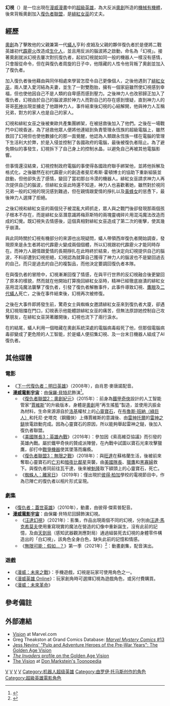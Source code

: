 {{refimprove|time=2013-10-27T04:40:30+00:00}}
{{noteTA|G1=美国漫画}}
{{Infobox comics character
|image = Vision_Marvel.jpg
|converted=y
|caption=《復仇者A.I.》第1卷中的幻視
|character_name=幻視<br />Vision
|real_name=
|species=[[賽博格|生化人]]
|publisher=[[漫威漫畫|漫威漫畫]]
|debut=《[[復仇者_(漫畫)|复仇者]]》#57 (1986年10月)
|creators={{le|羅伊.托馬斯|Roy Thomas}}<br>{{le|約翰.巴斯馬|John Buscema}}
|alliances=[[復仇者聯盟_(漫畫)|復仇者聯盟]]<br>
[[捍衛者聯盟|捍衛者聯盟]]<br>
{{le|復仇者 A.I.|Avengers A.I.}}<br>
{{le|西海岸復仇者|West Coast Avengers}}
|aliases=
|powers=控制密度<br>天才智力<br>能量操縱<br>全息影像<br>超人體格<br>瞬間移動<br>隱形<br>飛行<br>穿透
}}

'''幻視'''（{{lang-en|'''Vision'''}}）是一位出現在[[漫威漫畫|漫威漫畫]]中的[[超級英雄|超級英雄]]，為大反派[[奧創|奧創]]所造的[[賽博格|機械有機體]]，後來背叛奧創加入[[復仇者_(漫畫)|復仇者聯盟]]，是[[緋紅女巫|緋紅女巫]]的丈夫。

== 經歷 ==
[[奧創|奧創]]為了擊敗他的父親兼第一代[[蟻人|蟻人]]亨利·皮姆及父親的夥伴復仇者於是便將二戰英雄初代[[霹靂火|霹靂火]]改造成[[生化人|生化人]]，並且用反派{{le|神力人|Wonder Man}}的腦波將之啟動，命名為「幻視」。接著奧創就派幻視去屢次對抗復仇者，起初幻視就如同一般的機器人一樣沒有感情，只會服從命令，但在與復仇者周旋的日子中，他隱藏的人性令他背叛了奧創並加入了復仇者。

加入復仇者後他藉由與同伴相處來學習怎麼令自己更像個人，之後他遇到了[[緋紅女巫|緋紅女巫]]，兩人墜入愛河結為夫妻，並生了一對雙胞胎，擁有一個家庭雖然使幻視感到幸福，但也使他因自己不是人類的自卑感而感到壓力。之後神力人也改邪歸正加入了復仇者，幻視由於自己的腦波源於神力人而對自己的存在感到懷疑，直到神力人的哥哥[[死神|死神]]出現並擄走了他跟神力人，事件結束後幻視的心結解開，他與神力人互稱兄弟，對方的家人也是自己的家人。

幻視和緋紅女巫之後被東歐共產集團綁架，在被{{le|西海岸復仇者|West Coast Avengers}}拯救後加入了他們。之後在一場戰鬥中幻視昏迷，為了拯救他眾人便將他連結到負責管理永恆族的超級電腦上，雖然救回了幻視但也使他數據化的那一面覺醒，他認為人類跟永恆族一樣在電腦的管理下生活利大於弊，於是入侵並控制了各國政府的電腦，最後被復仇者阻止。為了避免類似的事發生，幻視拆下了自己身上的控制水晶，以避免自己再被其他電腦影響。

但事情還沒結束，幻視控制政府電腦的事使得各國政府聯手綁架他，並將他拆解及格式化，之後雖然在初代霹靂火的創造者斐尼希斯·霍頓博士的協助下重新組裝並啟動，但他卻失去了感情，變回了當初那台冷漠的機器人。緋紅女巫請求神力人再次提供自己的腦波，但緋紅女巫此時還不知道，神力人也喜歡著她，雖然對於視同兄弟一般的幻視的現況感到難過，但在親情跟愛情的掙扎以及[[黃蜂女|黃蜂女]]的慫恿下，最後神力人選擇了拒絕。

之後幻視和緋紅女巫的兩個兒子被混亂大師抓走，眾人與之戰鬥後卻發現那兩個孩子根本不存在，而是緋紅女巫潛意識將梅菲斯特的兩塊靈魂碎片用混沌魔法改造而成的幻覺。既幻視失去情感後，這個真相對緋紅女巫造成了第二次的衝擊，使其幾乎崩潰。

與此同時關於幻視有機部分的來源也出現疑問，蟻人帶領西岸復仇者開始調查，發現原來是永生者將初代霹靂火變成兩個個體，所以幻視跟初代霹靂火才能同時存在。而神力人親情跟愛情的長期掙扎在此時終於結束，他決定向幻視提供自己的腦波，不料卻遭到幻視拒絕，幻視認為就算自己獲得了神力人的腦波也不是變回過去的自己，而只是過去的自己的複製品，而他決定要調回復仇者本隊。

在與復仇者的冒險中，幻視漸漸回復了情感，在與平行世界的反幻視融合後更變回了原本的樣貌，然而就在他開始打算挽回緋紅女巫時，精神已經徹底崩潰的緋紅女巫用混沌魔法襲擊了復仇者，引發了復仇者解散事件，此事件導致幻視、[[鷹眼_(漫畫)|鷹眼]]及[[蟻人_(史考特·朗恩)|二代蟻人]]死亡，之後在事件結束後，幻視再次被修復。

之後在大事件{{le|復仇者vs.X戰警|Avengers vs. X-Men}}即將發生前，驚奇女士與蜘蛛女邀請緋紅女巫來到復仇者大廈，卻遇見幻視阻擋在門口，幻視表示他能體諒緋紅女巫的痛苦，但無法原諒她控制自己攻擊朋友，在緋紅女巫哭著離開後，幻視也流下了兩行淚水。

在{{le|奧創紀元 (漫畫)|Age of Ultron|奧創紀元}}的結尾，蟻人利用一個暗藏在奧創系統深處的電腦病毒殺死了他，但那個電腦病毒卻變成了更危險的人工智能，於是蟻人便招集幻視、及一台末日機器人組成了AI復仇者。

== 其他媒體 ==
===電影===
*《[[下一代復仇者：明日英雄|下一代復仇者：明日英雄]]》（2008年），由肖恩·麥唐諾配音。
*'''[[漫威電影宇宙|漫威電影宇宙]]'''：由[[保羅·貝特尼|保羅·貝特尼]]飾演{{Link-en|幻视 (漫威电影宇宙)|Vision (Marvel Cinematic Universe)|幻視}}<ref>{{cite web|url=http://www.dailymail.co.uk/tvshowbiz/article-2553450/Superhero-Paul-Bettany-signs-Marvel-party-British-actor-star-The-Vision-new-Avengers-movie-Age-Ultron.html|title=Superhero Paul Bettany signs up for the Marvel party: British actor will star as The Vision in new Avengers movie Age of Ultron|publisher=Dailymail|date=February 6, 2014|accessdate=February 6, 2014|archiveurl=https://archive.is/20140207012917/http://www.dailymail.co.uk/tvshowbiz/article-2553450/Superhero-Paul-Bettany-signs-Marvel-party-British-actor-star-The-Vision-new-Avengers-movie-Age-Ultron.html|archivedate=2014年2月7日|deadurl=no}}</ref>。
**《[[復仇者聯盟2：奧創紀元|復仇者聯盟2：奧創紀元]]》（2015年）：前身為[[鋼鐵人|鐵甲奇俠]]設計的人工智能管家“[[艾德恩·賈維斯|賈維斯]]”的升級版本，身體是[[奧創|奧創]]用“再生搖籃”製造，並使用汎振金為材料，生命來源源自於[[洛基_(漫威漫畫)|洛基]]權杖上的[[無限寶石|心靈寶石]]，在[[浩克_(漫畫)|布魯斯·班納（綠巨人）]]和托尼·史塔克（鋼鐵俠）上傳賈維斯的意識後、由[[索爾_(漫威漫畫)|雷神托爾]]的[[妙爾尼爾|雷神之鎚]]放電啟動完成。因為心靈寶石的原因，所以能夠舉起雷神之鎚，後加入復仇者聯盟。
**《[[美國隊長3：英雄內戰|美國隊長3：英雄內戰]]》（2016年）：參加因《索高維亞協議》而引發的英雄內戰。屬於鐵甲奇俠的贊成派陣營，在內戰中試圖以寶石光束攻擊獵鷹，卻打中[[戰爭機器|戰爭機器]]使其墜落而癱瘓。
**《[[復仇者聯盟3：無限之戰|復仇者聯盟3：無限之戰]]》（2018年）：與[[緋紅女巫|旺達]]在蘇格蘭生活，後被前來奪取心靈寶石的[[亡刃|亡刃]]和[[暗夜比鄰星|暗夜比鄰星]]突襲，由[[美國隊長|美國隊長]]、[[獵鷹_(漫威)|獵鷹]]和[[黑寡妇_(漫威漫画)|黑寡婦]]救下。與復仇者同前往瓦干達，後來被[[薩諾斯|魁隆]]取下額頭上的心靈寶石，死亡。
**《[[蜘蛛人：離家日|蜘蛛人：離家日]]》 (2019年)：僅出現於[[蜘蛛人|彼得·柏加]]學校的電視節目中，作為已陣亡的復仇者以相片形式呈現。

===劇集===
*《[[復仇者：蓋世英雄|復仇者：蓋世英雄]]》（2010年），動畫，由彼得·傑索普配音。
*'''[[漫威電影宇宙|漫威電影宇宙]]'''：由保羅·貝特尼回歸飾演幻視。
**《[[汪達幻視|汪達幻視]]》（2021年）：影集，作品出現兩個不同的幻視，分別由[[緋紅女巫|汪達·馬克希莫夫]]使用重寫現實的魔法在營造的幻像中重新誕生，沒有此前的記憶，及由[[天劍局|天劍局]]（感知武器觀測應對局{{lang|en|Sentient Weapon Observation Response Division}}）通過組裝死去幻視的身體零件構造出的「白幻視」，該角色全身白色，缺失此前的記憶和情感。
** 《[[無限可能：假如…？|無限可能：假如…？]]》第一季（2021年）<ref name="FullCast">{{Cite web |last=Campbell |first=Scott |date=2021-08-01 |title=Here Are All the Marvel Actors Doing Voices in 'What If...?' |url=https://collider.com/marvel-what-if-voice-cast-explained/ |url-status=live |archive-url=https://web.archive.org/web/20210802020126/https://collider.com/marvel-what-if-voice-cast-explained/ |archive-date=2021-08-02 |access-date=2021-08-01 |website=[[Collider_(website)|Collider]]|language=en-US}}</ref>：動畫劇集，配音演出。

===遊戲=== 
* 《[[漫威：未來之戰|漫威：未來之戰]]》：手機遊戲，幻視是玩家可使用角色之一。
*《[[漫威英雄_Online|漫威英雄 Online]]》：玩家創角時可選擇幻視為遊戲角色，或另付費購買。
*《[[漫威：未來革命|漫威：未來革命]]》

== 參考備註 ==
{{Reflist}}

== 外部連結 ==
* [http://www.marvel.com/universe/Vision Vision] {{Wayback|url=http://www.marvel.com/universe/Vision |date=20171018062236 }} at Marvel.com
* Greg Theakston at Grand Comics Database: [http://comics.org/details.lasso?id=1102#4 ''Marvel Mystery Comics'' #13] {{Wayback|url=http://comics.org/details.lasso?id=1102#4 |date=20090906013938 }}
* [https://web.archive.org/web/20101017134520/http://www.reocities.com/jjnevins/vision.html Jess Nevins' "Pulp and Adventure Heroes of the Pre-War Years": The Golden Age Vision]
* [https://web.archive.org/web/20120822043356/http://www.reocities.com/SunsetStrip/4775/vision.html ''The Invaders'' profile on the Golden Age Vision]
* [http://www.toonopedia.com/vision2.htm The Vision] at [[Don_Markstein's_Toonopedia|Don Markstein's Toonopedia]]

{{復仇者}}
{{DEFAULTSORT:Vision}}
[[Category:復仇者|V]]
[[Category:1986年首次亮相的漫画角色|V]]
[[Category:漫威漫畫超級英雄|V]]
[[Category:漫威漫畫作品|V]]
[[Category:机器人超级英雄|Category:机器人超级英雄]]
[[Category:由罗伊·托马斯创作的角色|Category:由罗伊·托马斯创作的角色]]
[[Category:超級英雄電影角色|Category:超級英雄電影角色]]